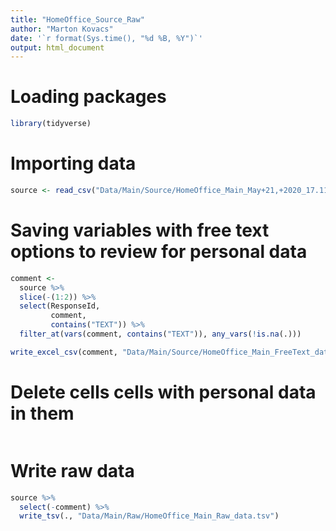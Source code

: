 ```yaml
---
title: "HomeOffice_Source_Raw"
author: "Marton Kovacs"
date: '`r format(Sys.time(), "%d %B, %Y")`'
output: html_document
---
```


# Loading packages

```r
library(tidyverse)
```

# Importing data

```r
source <- read_csv("Data/Main/Source/HomeOffice_Main_May+21,+2020_17.11.csv")
```

# Saving variables with free text options to review for personal data

```r
comment <- 
  source %>%
  slice(-(1:2)) %>% 
  select(ResponseId,
         comment,
         contains("TEXT")) %>% 
  filter_at(vars(comment, contains("TEXT")), any_vars(!is.na(.)))
```

```r
write_excel_csv(comment, "Data/Main/Source/HomeOffice_Main_FreeText_data.csv")
```

# Delete cells cells with personal data in them

```r

```

# Write raw data

```r
source %>% 
  select(-comment) %>% 
  write_tsv(., "Data/Main/Raw/HomeOffice_Main_Raw_data.tsv")
```

